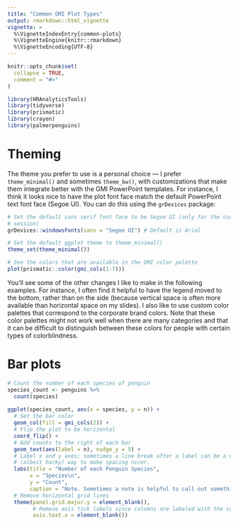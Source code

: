```yaml
---
title: "Common GMI Plot Types"
output: rmarkdown::html_vignette
vignette: >
  %\VignetteIndexEntry{common-plots}
  %\VignetteEngine{knitr::rmarkdown}
  %\VignetteEncoding{UTF-8}
---
```


```r
knitr::opts_chunk$set(
  collapse = TRUE,
  comment = "#>"
)
```

```r
library(HRAnalyticsTools)
library(tidyverse)
library(prismatic)
library(crayon)
library(palmerpenguins)
```

# Theming

The theme you prefer to use is a personal choice --- I prefer `theme_minimal()` and sometimes `theme_bw()`, with customizations that make them integrate better with the GMI PowerPoint templates. For instance, I think it looks nice to have the plot font face match the default PowerPoint text font face (Segoe UI). You can do this using the `grDevices` package:

```r
# Set the default sans serif font face to be Segoe UI (only for the current
# session)
grDevices::windowsFonts(sans = "Segoe UI") # Default is Arial

# Set the default ggplot theme to theme_minimal()
theme_set(theme_minimal())

# See the colors that are available in the GMI color palette
plot(prismatic::color(gmi_cols(1:7)))
```

You'll see some of the other changes I like to make in the following examples. For instance, I often find it helpful to have the legend moved to the bottom, rather than on the side (because vertical space is often more available than horizontal space on my slides). I also like to use custom color palettes that correspond to the corporate brand colors. Note that these color palettes might not work well when there are many categories and that it can be difficult to distinguish between these colors for people with certain types of colorblindness.  

# Bar plots

```r
# Count the number of each species of penguin
species_count <- penguins %>%
  count(species)
  
ggplot(species_count, aes(x = species, y = n)) +
  # Set the bar color
  geom_col(fill = gmi_cols(2)) +
  # Flip the plot to be horizontal
  coord_flip() +
  # Add counts to the right of each bar
  geom_text(aes(label = n), nudge_y = 5) +
  # Label x and y axes; sometimes a line break after a label can be a useful
  # (albeit hacky) way to make spacing nicer.
  labs(title = "Number of each Penguin Species", 
       x = "Species\n", 
       y = "Count",
       caption = "Note. Sometimes a note is helpful to call out something.") +
  # Remove horizontal grid lines
  theme(panel.grid.major.y = element_blank(),
        # Remove axis tick labels since columns are labeled with the counts
        axis.text.x = element_blank())
```

